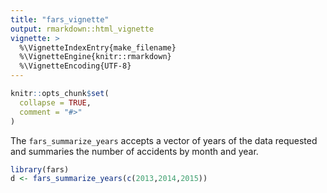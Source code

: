 ```yaml
---
title: "fars_vignette"
output: rmarkdown::html_vignette
vignette: >
  %\VignetteIndexEntry{make_filename}
  %\VignetteEngine{knitr::rmarkdown}
  %\VignetteEncoding{UTF-8}
---
```


```r
knitr::opts_chunk$set(
  collapse = TRUE,
  comment = "#>"
)
```

The `fars_summarize_years` accepts a vector of years of the data requested and summaries the number of accidents by month and year.

```r
library(fars)
d <- fars_summarize_years(c(2013,2014,2015)) 
```
